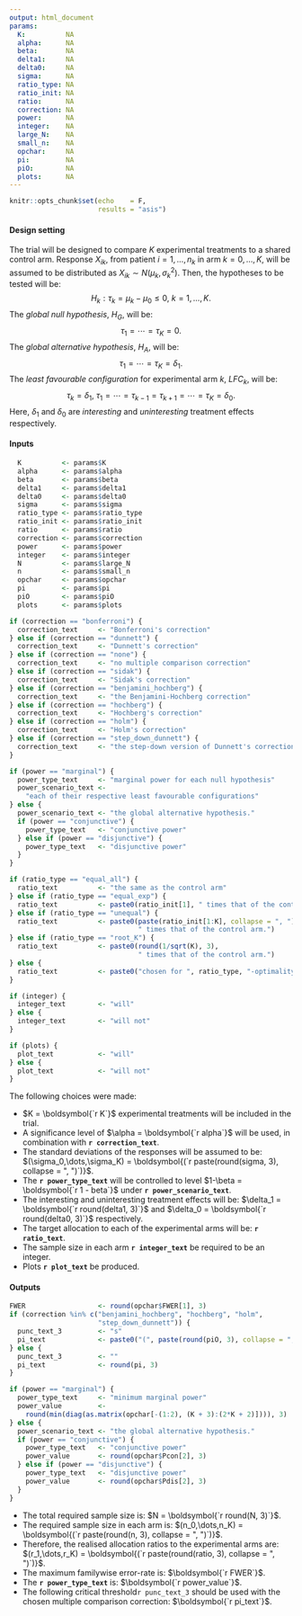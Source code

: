 ```yaml
---
output: html_document
params:
  K:          NA
  alpha:      NA
  beta:       NA
  delta1:     NA
  delta0:     NA
  sigma:      NA
  ratio_type: NA
  ratio_init: NA
  ratio:      NA
  correction: NA
  power:      NA
  integer:    NA
  large_N:    NA
  small_n:    NA
  opchar:     NA
  pi:         NA
  piO:        NA
  plots:      NA
---
```


```r
knitr::opts_chunk$set(echo    = F,
                      results = "asis")
```

#### Design setting

The trial will be designed to compare $K$ experimental treatments to a shared
control arm. Response $X_{ik}$, from patient $i=1,\dots,n_k$ in arm
$k=0,\dots,K$, will be assumed to be distributed as
$X_{ik} \sim N(\mu_k,\sigma_k^2)$. Then, the hypotheses to be tested will be:
$$ H_k : \tau_k = \mu_k - \mu_0 \le 0,\ k=1,\dots,K.$$
The *global null hypothesis*, $H_G$, will be:
$$ \tau_1 = \cdots = \tau_K = 0. $$
The *global alternative hypothesis*, $H_A$, will be:
$$ \tau_1 = \cdots = \tau_K = \delta_1. $$
The *least favourable configuration* for experimental arm $k$, $LFC_k$, will be:
$$ \tau_k = \delta_1,\ \tau_1 = \cdots = \tau_{k-1} = \tau_{k+1} = \cdots = \tau_K = \delta_0. $$
Here, $\delta_1$ and $\delta_0$ are *interesting* and *uninteresting* treatment
effects respectively.

#### Inputs

```r
  K          <- params$K
  alpha      <- params$alpha
  beta       <- params$beta
  delta1     <- params$delta1
  delta0     <- params$delta0
  sigma      <- params$sigma
  ratio_type <- params$ratio_type
  ratio_init <- params$ratio_init
  ratio      <- params$ratio
  correction <- params$correction
  power      <- params$power
  integer    <- params$integer
  N          <- params$large_N
  n          <- params$small_n
  opchar     <- params$opchar
  pi         <- params$pi
  piO        <- params$piO
  plots      <- params$plots
```
  
```r
if (correction == "bonferroni") {
  correction_text     <- "Bonferroni's correction"
} else if (correction == "dunnett") {
  correction_text     <- "Dunnett's correction"
} else if (correction == "none") {
  correction_text     <- "no multiple comparison correction"
} else if (correction == "sidak") {
  correction_text     <- "Sidak's correction"
} else if (correction == "benjamini_hochberg") {
  correction_text     <- "the Benjamini-Hochberg correction"
} else if (correction == "hochberg") {
  correction_text     <- "Hochberg's correction"
} else if (correction == "holm") {
  correction_text     <- "Holm's correction"
} else if (correction == "step_down_dunnett") {
  correction_text     <- "the step-down version of Dunnett's correction"
}

if (power == "marginal") {
  power_type_text     <- "marginal power for each null hypothesis"
  power_scenario_text <-
    "each of their respective least favourable configurations"
} else {
  power_scenario_text <- "the global alternative hypothesis."
  if (power == "conjunctive") {
    power_type_text   <- "conjunctive power"
  } else if (power == "disjunctive") {
    power_type_text   <- "disjunctive power"
  }
}

if (ratio_type == "equal_all") {
  ratio_text          <- "the same as the control arm"
} else if (ratio_type == "equal_exp") {
  ratio_text          <- paste0(ratio_init[1], " times that of the control arm")
} else if (ratio_type == "unequal") {
  ratio_text          <- paste0(paste(ratio_init[1:K], collapse = ", "),
                                " times that of the control arm.")
} else if (ratio_type == "root_K") {
  ratio_text          <- paste0(round(1/sqrt(K), 3),
                                " times that of the control arm.")
} else {
  ratio_text          <- paste0("chosen for ", ratio_type, "-optimality")
}

if (integer) {
  integer_text        <- "will"
} else {
  integer_text        <- "will not"
}

if (plots) {
  plot_text           <- "will"
} else {
  plot_text           <- "will not"
}
```

The following choices were made:

- $K = \boldsymbol{`r K`}$ experimental treatments will be included in the
trial.
- A significance level of $\alpha = \boldsymbol{`r alpha`}$ will be used, in
combination with __`r correction_text`__.
- The standard deviations of the responses will be assumed to be: $(\sigma_0,\dots,\sigma_K) = \boldsymbol{(`r paste(round(sigma, 3), collapse = ", ")`)}$.
- The __`r power_type_text`__ will be controlled to level
$1-\beta = \boldsymbol{`r 1 - beta`}$ under __`r power_scenario_text`__.
- The interesting and uninteresting treatment effects will be:
$\delta_1 = \boldsymbol{`r round(delta1, 3)`}$ and
$\delta_0 = \boldsymbol{`r round(delta0, 3)`}$ respectively.
- The target allocation to each of the experimental arms will be:
__`r ratio_text`__.
- The sample size in each arm __`r integer_text`__ be required to be an integer.
- Plots __`r plot_text`__ be produced.

#### Outputs

```r
FWER                  <- round(opchar$FWER[1], 3)
if (correction %in% c("benjamini_hochberg", "hochberg", "holm",
                      "step_down_dunnett")) {
  punc_text_3         <- "s"
  pi_text             <- paste0("(", paste(round(piO, 3), collapse = ", "), ")")
} else {
  punc_text_3         <- ""
  pi_text             <- round(pi, 3)
}

if (power == "marginal") {
  power_type_text     <- "minimum marginal power"
  power_value         <-
    round(min(diag(as.matrix(opchar[-(1:2), (K + 3):(2*K + 2)]))), 3)
} else {
  power_scenario_text <- "the global alternative hypothesis."
  if (power == "conjunctive") {
    power_type_text   <- "conjunctive power"
    power_value       <- round(opchar$Pcon[2], 3)
  } else if (power == "disjunctive") {
    power_type_text   <- "disjunctive power"
    power_value       <- round(opchar$Pdis[2], 3)
  }
}
```

- The total required sample size is: $N = \boldsymbol{`r round(N, 3)`}$.
- The required sample size in each arm is: $(n_0,\dots,n_K) = \boldsymbol{(`r paste(round(n, 3), collapse = ", ")`)}$.
- Therefore, the realised allocation ratios to the experimental arms are:
$(r_1,\dots,r_K) = \boldsymbol{(`r paste(round(ratio, 3), collapse = ", ")`)}$.
- The maximum familywise error-rate is: $\boldsymbol{`r FWER`}$.
- The __`r power_type_text`__ is: $\boldsymbol{`r power_value`}$.
- The following critical threshold`r punc_text_3` should be used with the chosen
multiple comparison correction: $\boldsymbol{`r pi_text`}$.


